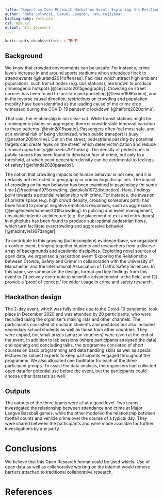 ```yaml
---
title: "Report on Open Research Hackathon Event: Exploring the Relationship between Crowds, Safety and Crime"
author: "Reka Solymosi, Samuel Langton, Taku Fujiyama"
bibliography: refs.bib
csl: apa.csl
output: html_document
---
```


```r
knitr::opts_chunk$set(echo = TRUE)
```

## Background

We know that crowded environments can be unsafe. For instance, crime levels increase in and around sports stadiums when attendees flock to attend events [@kurland2014offenses]. Facilities which attract high ambient populations, such transit nodes (e.g. bus stations), are known to produce criminogenic hotspots [@ceccato2015geography]. Crowding on street corners has been found to facilitate pickpocketing [@levine1986crime], and in the reverse causal direction, _restrictions_ on crowding and population mobility have been identified as the leading cause of the crime drop witnessed during the COVID-19 pandemic lockdown [@halford2020crime].

That said, the relationship is not clear-cut. While transit stations might be criminogenic places on aggregate, there is considerable temporal variation to these patterns [@irvin2015spatio]. Passengers often feel most safe, and at a minimal risk of being victimized, when public transport is busy [@newton2004crime]. Out on the street, pedestrians passing-by potential targets can create 'eyes on the street' which deter victimization and reduce criminal opportunity [@cozens2011urban]. The density of pedestrians in public spaces has been found to decrease fear of crime, but only to a threshold, at which point pedestrian density can be detrimental to feelings of safety [@tchinda2020paradox].

The notion that crowding impacts on human behavior is not new, and it is certainly not restricted to geography or criminology disciplines. The impact of crowding on human behavior has been examined in psychology for some time [@freedman1975crowding; @stokols1972distinction]. Here, findings point towards a potential relationship with crime. For instance, the invasion of private space (e.g. high crowd density, crossing someone's path) has been found to prompt negative emotional responses, such as aggression [@engelniederhammer2019crowding]. In policing and event management, unsuitable interior architecture (e.g. the placement of exit and entry doors) in nightclubs has been found to produce sub-optimal pedestrian flows, which turn facilitate overcrowding and aggressive behavior [@macintyre1997danger].

To contribute to this growing (but incomplete) evidence-base, we organized an online event, bringing together students and researchers from a diverse array of backgrounds and academic disciplines. Exploiting novel sources of open data, we organized a hackathon event ‘Exploring the Relationship between Crowds, Safety and Crime’ in collaboration with the University of Manchester and the International Association of Traffic Safety Sciences. In this paper, we summarize the design, format and key findings from this event to (1) actively contribute to scientific advancement in the field, and (2) provide a 'proof of concept' for wider usage in crime and safety research.

## Hackathon design

The 2-day event, which was fully online due to the Covid-19 pandemic, took place in December 2020 and was attended by 20 participants, who were recruited using the organiser’s mailing lists and other channels. The participants consisted of doctoral students and postdocs but also included secondary school students as well as those from other countries. They were unpaid, but small prizes (amazon vouchers) were given at the end of the event. In addition to lab sessions (where participants analysed the data) and opening and concluding talks, the programme consisted of short courses on basic programming and data handling skills as well as special lectures by subject experts to keep participants engaged throughout the programme. We also allocated one facilitator for each of the three participant groups. To assist the data analysis, the organisers had collected open data for potential use before the event, but the participants could choose other datasets as well. 

## Outputs

The outputs of the three teams were all at a good level. Two teams investigated the relationship between attendance and crime at Major League Baseball games, while the other modelled the relationship between footfall counts and vehicle crime over the course of a typical day. They were shared between the participants and were made available for further investigations by any party.

# Conclusions

We believe that this Open Research format could be used widely. Use of open data as well as collaborative working on the internet would remove barriers attached to traditional collaborative research.  

# References